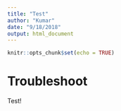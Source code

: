 ```yaml
---
title: "Test"
author: "Kumar"
date: "9/18/2018"
output: html_document
---
```


```r
knitr::opts_chunk$set(echo = TRUE)
```

# Troubleshoot

Test!